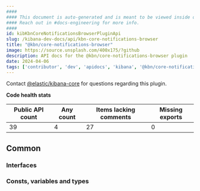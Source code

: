 ```yaml
---
####
#### This document is auto-generated and is meant to be viewed inside our experimental, new docs system.
#### Reach out in #docs-engineering for more info.
####
id: kibKbnCoreNotificationsBrowserPluginApi
slug: /kibana-dev-docs/api/kbn-core-notifications-browser
title: "@kbn/core-notifications-browser"
image: https://source.unsplash.com/400x175/?github
description: API docs for the @kbn/core-notifications-browser plugin
date: 2024-04-06
tags: ['contributor', 'dev', 'apidocs', 'kibana', '@kbn/core-notifications-browser']
---
```




Contact [@elastic/kibana-core](https://github.com/orgs/elastic/teams/kibana-core) for questions regarding this plugin.

**Code health stats**

| Public API count  | Any count | Items lacking comments | Missing exports |
|-------------------|-----------|------------------------|-----------------|
| 39 | 4 | 27 | 0 |

## Common

### Interfaces
<DocDefinitionList data={kbnCoreNotificationsBrowserObj.common.interfaces}/>

### Consts, variables and types
<DocDefinitionList data={kbnCoreNotificationsBrowserObj.common.misc}/>

